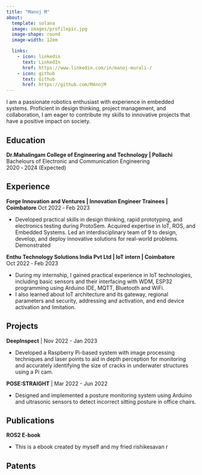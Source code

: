 ```yaml
---
title: "Manoj M"
about:
  template: solana
  image: images/profilepic.jpg
  image-shape: round
  image-width: 12em

  links:
    - icon: linkedin
      text: LinkedIn
      href: https://www.linkedin.com/in/manoj-murali-/
    - icon: github
      text: Github
      href: https://github.com/M4nojM
---
```


I am a passionate robotics enthusiast with experience in embedded systems. Proficient in design thinking, project management, and collaboration, I am eager to contribute my skills to innovative projects that have a positive impact on society.  

## Education

**Dr.Mahalingam College of Engineering and Technology | Pollachi**                             
Bachelours of Electronic and Communication Engineering  
2020 ‑ 2024 (Expected)

## Experience

**Forge Innovation and Ventures | Innovation Engineer Trainees | Coimbatore** 
Oct 2022 ‑ Feb 2023

*    Developed practical skills in design thinking, rapid prototyping, and electronics testing  during ProtoSem. Acquired expertise in IoT, ROS, and Embedded Systems. Led an interdisciplinary team of 9 to design, develop, and deploy innovative solutions for real-world problems. Demonstrated

**Enthu Technology Solutions India Pvt Ltd | IoT intern | Coimbatore**        
Oct 2022 ‑ Feb 2023

*    During my internship, I gained practical experience in IoT technologies, including
basic sensors and their interfacing with WDM, ESP32 programming using Arduino
IDE, MQTT, Bluetooth and WiFi.
*    I also learned about IoT architecture and its gateway, regional parameters and
security, addressing and activation, and end device activation and limitation.

## Projects

**DeepInspect** | Nov 2022 - Jan 2023 

*   Developed a Raspberry Pi-based system with image processing techniques and
laser points to aid in depth perception for monitoring and accurately identifying the
size of cracks in underwater structures using a Pi cam.

**POSE:STRAIGHT** | Mar 2022 - Jun 2022

*   Designed and implemented a posture monitoring system using Arduino and
ultrasonic sensors to detect incorrect sitting posture in office chairs.

## Publications

**ROS2 E-book**

*   This is a ebook created by myself and my fried rishikesavan r 
  
## Patents
